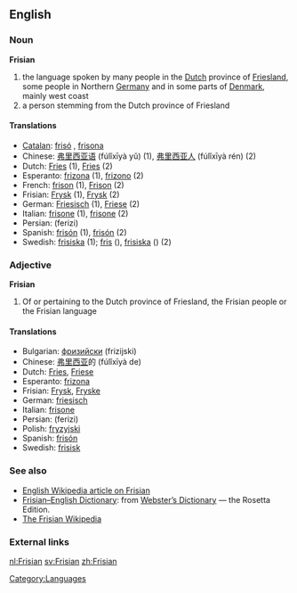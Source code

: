==English==
===Noun===
'''Frisian'''

# the language spoken by many people in the [[Dutch]] province of [[Friesland]], some people in Northern [[Germany]] and in some parts of [[Denmark]], mainly west coast 
# a person stemming from the Dutch province of Friesland

====Translations====
*[[Catalan]]: [[frisó]] {{m}}, [[frisona]] {{f}}
*Chinese: [[弗里西亚语]] (fúlǐxīyà yǔ) (1), [[弗里西亚人]] (fúlǐxīyà rén) (2)
*Dutch: [[Fries]] {{n}} (1), [[Fries]] {{m}} (2)
*Esperanto: [[frizona]] (1), [[frizono]] (2)
*French: [[frison]] {{m}} (1), [[Frison]] {{m}} (2)
*Frisian: [[Frysk]] {{n}} (1), [[Frysk]] {{m}} (2)
*German: [[Friesisch]] {{n}} (1), [[Friese]] {{m}} (2)
*Italian: [[frisone]] {{m}} (1), [[frisone]] {{m}} (2)
*Persian: {{FAchar|[[فریزی]]}} (ferizi)
*Spanish: [[frisón]] {{m}} (1), [[frisón]] {{m}} (2)
*Swedish: [[frisiska]] {{c}} (1); [[fris]] {{c}} ({{m}}), [[frisiska]] {{c}} ({{f}}) (2)

===Adjective===
'''Frisian'''

#Of or pertaining to the Dutch province of Friesland, the Frisian people or the Frisian language 

====Translations====
*Bulgarian: [[фризийски]] (frizijski) {{m}}
*Chinese: [[弗里西亚]]的 (fúlǐxīyà de)
*Dutch: [[Fries]], [[Friese]]
*Esperanto: [[frizona]]
*Frisian: [[Frysk]], [[Fryske]]
*German: [[friesisch]]
*Italian: [[frisone]]
*Persian: {{FAchar|[[فریزی]]}} (ferizi)
*Polish: [[fryzyjski]]
*Spanish: [[frisón]]
*Swedish: [[frisisk]]

===See also===
{{interwiktionary|code=nl}}
* [[w:Frisian|English Wikipedia article on Frisian]]
* [http://www.websters-online-dictionary.org/definition/Frisian-english/ Frisian–English Dictionary]: from [http://www.websters-online-dictionary.org/ Webster’s Dictionary] — the Rosetta Edition.
* [http://fy.wikipedia.org/wiki/Haadside The Frisian Wikipedia]

===External links===
{{ethnologue|code=frr}}
{{ethnologue|code=fri}}

[[Category:Languages]]

[[nl:Frisian]]
[[sv:Frisian]]
[[zh:Frisian]]